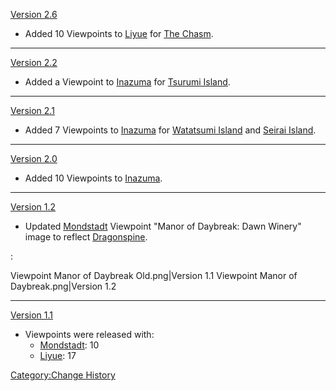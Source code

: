 [[Version 2.6]]
* Added 10 Viewpoints to [[Liyue]] for [[The Chasm]].
----
[[Version 2.2]]
* Added a Viewpoint to [[Inazuma]] for [[Tsurumi Island]].
----
[[Version 2.1]]
* Added 7 Viewpoints to [[Inazuma]] for [[Watatsumi Island]] and [[Seirai Island]].
----
[[Version 2.0]]
* Added 10 Viewpoints to [[Inazuma]].
----
[[Version 1.2]]
* Updated [[Mondstadt]] Viewpoint "Manor of Daybreak: Dawn Winery" image to reflect [[Dragonspine]].
:<gallery hideaddbutton="true" captionalign="center">
Viewpoint Manor of Daybreak Old.png|Version 1.1
Viewpoint Manor of Daybreak.png|Version 1.2
</gallery>
----
[[Version 1.1]]
* Viewpoints were released with:
** [[Mondstadt]]: 10
** [[Liyue]]: 17
<noinclude>[[Category:Change History]]</noinclude>